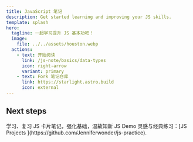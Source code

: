 ```yaml
---
title: JavaScript 笔记
description: Get started learning and improving your JS skills.
template: splash
hero:
  tagline: 一起学习提升 JS 基本功吧！
  image:
    file: ../../assets/houston.webp
  actions:
    - text: 开始阅读
      link: /js-note/basics/data-types
      icon: right-arrow
      variant: primary
    - text: Fork 笔记仓库
      link: https://starlight.astro.build
      icon: external
---
```



## Next steps

<CardGrid stagger>
	<Card title="复习 JS 基础知识" icon="pencil">
		学习、复习 JS 卡片笔记，强化基础，温故知新
	</Card>
	<Card title="手写 JS Demos" icon="open-book">
		JS Demo 灵感与经典练习：[JS Projects
		](https://github.com/Jenniferwonder/js-practice).
	</Card>
</CardGrid>
